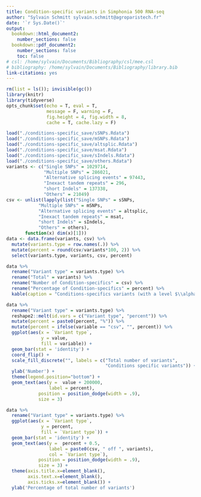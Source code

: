 ```yaml
---
title: Condition-specific variants in Simphonia 500 RNA-seq
author: "Sylvain Schmitt sylvain.schmitt@agroparistech.fr"
date: '`r Sys.Date()`'
output:
  bookdown::html_document2:
    number_sections: false
  bookdown::pdf_document2:
    number_sections: false
    toc: false
# csl: /home/sylvain/Documents/Bibliography/csl/mee.csl
# bibliography: /home/sylvain/Documents/Bibliography/library.bib
link-citations: yes
---
```


```r
rm(list = ls()); invisible(gc())
library(knitr)
library(tidyverse)
opts_chunk$set(echo = T, eval = T,
               message = F, warning = F, 
               fig.height = 4, fig.width = 8,
               cache = T, cache.lazy = F)
```

```r
load("./conditions-specific_save/sSNPs.Rdata")
load("./conditions-specific_save/mSNPs.Rdata")
load("./conditions-specific_save/altsplic.Rdata")
load("./conditions-specific_save/msat.Rdata")
load("./conditions-specific_save/sIndels.Rdata")
load("./conditions-specific_save/others.Rdata")
variants <- c("Single SNPs" = 1029714, 
              "Multiple SNPs" = 286021, 
              "Alternative splicing events" = 97443, 
              "Inexact tandem repeats" = 296,
              "short Indels" = 137338,
              "Others" = 21049)
csv <- unlist(lapply(list("Single SNPs" = sSNPs, 
            "Multiple SNPs" = mSNPs, 
            "Alternative splicing events" = altsplic, 
            "Inexact tandem repeats" = msat,
            "short Indels" = sIndels,
            "Others" = others), 
       function(x) dim(x)[1]))
data <- data.frame(variants, csv) %>% 
  mutate(variants.type = row.names(.)) %>% 
  mutate(percent = round(csv/variants*100, 2)) %>% 
  select(variants.type, variants, csv, percent)
```

```r
data %>% 
  rename("Variant type" = variants.type) %>% 
  rename("Total" = variants) %>% 
  rename("Number of Condition-specifics" = csv) %>%
  rename("Percentage of Condition-specifics" = percent) %>% 
  kable(caption = "Conditions-specifics variants (with a level $\\alpha < 0.001$)  ")
```

```r
data %>% 
  rename("Variant type" = variants.type) %>% 
  reshape2::melt(id.vars = c("Variant type", "percent")) %>% 
  mutate(percent = paste0(percent, "%")) %>% 
  mutate(percent = ifelse(variable == "csv", "", percent)) %>% 
  ggplot(aes(x = `Variant type`, 
             y = value,
             fill = variable)) +
  geom_bar(stat = 'identity') +
  coord_flip() +
  scale_fill_discrete("", labels = c("Total number of variants",
                                     "Conditions specific variants")) +
  ylab('Number') +
  theme(legend.position="bottom") +
  geom_text(aes(y =  value + 200000,
                label = percent),
            position = position_dodge(width = .9),
            size = 3)
```

```r
data %>% 
  rename("Variant type" = variants.type) %>% 
  ggplot(aes(x = `Variant type`, 
             y = percent,
             fill = `Variant type`)) +
  geom_bar(stat = 'identity') +
  geom_text(aes(y =  percent + 0.5,  
                label = paste0(csv, " off ", variants),
                col = `Variant type`), 
            position = position_dodge(width = .9), 
            size = 3) +
  theme(axis.title.x=element_blank(),
        axis.text.x=element_blank(),
        axis.ticks.x=element_blank()) +
  ylab('Percentage of total number of variants')
```
